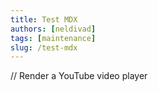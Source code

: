 ```yaml
---
title: Test MDX
authors: [neldivad]
tags: [maintenance]
slug: /test-mdx
---
```





// Render a YouTube video player
<ReactPlayer
  url='https://www.youtube-nocookie.com/watch?v=0uziyvyXR4k'
  controls
  width="100%"
/>


<!-- truncate -->
